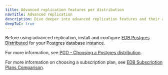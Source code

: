 ```yaml
---
title: Advanced replication features per distribution
navTitle: Advanced replication
description: Dive deeper into advanced replication features and their availability per Postgres distribution.
deepToC: true
---
```


Before using advanced replication, install and configure [EDB Postgres Distributed](/pgd/latest) for your Postgres database instance.

For more information, see [PGD - Choosing a Postgres distribution](/pgd/5.8/planning/choosing_server/).

For more information on choosing a subscription plan, see [EDB Subscription Plans Comparison](https://www.enterprisedb.com/products/plans-comparison).
